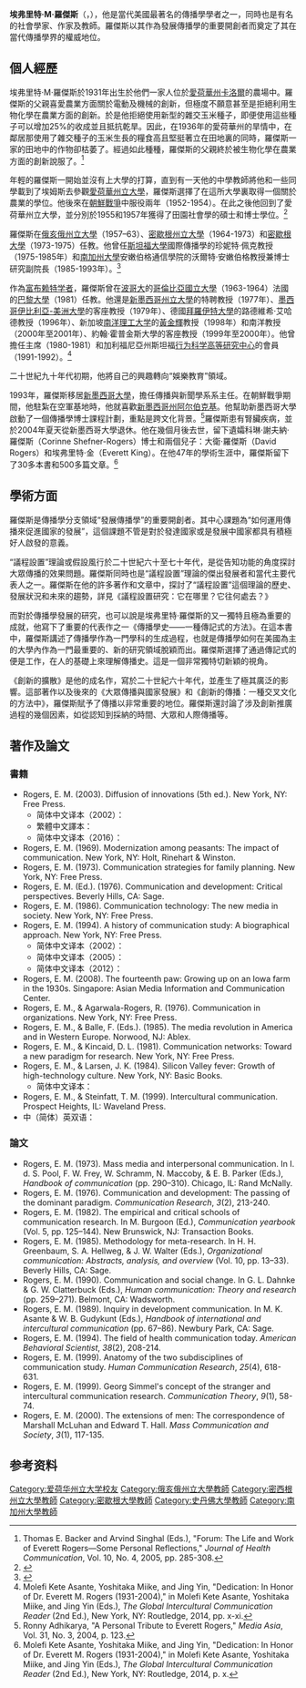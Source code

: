 {{Infobox writer
| name        = 埃弗里特·M·羅傑斯
| image       = 
| caption     = 
| native_name = Everett M. Rogers
| birthname   =
| birthdate  = {{Birth date|1931|3|6}}
| birthplace = [[美国|美国]][[爱荷华州|爱荷华州]][[卡洛爾_(愛荷華州)|卡洛爾]]
| deathdate = {{death date and age|2004|10|21|1931|3|6}}
| deathplace = 美國[[新墨西哥州|新墨西哥州]][[阿布奎基|阿布奎基]]
| alma_mater   = 
| occupation    = 作家、学者
| language      = [[英语|英语]]
| nationality   = 
| ethnicity     = 
| citizenship   = 
| notableworks  = 
| spouse        = 科琳·謝夫納·羅傑斯（Corinne Shefner-Rogers）
| partner       = 
| children      = 大衛·羅傑斯（David Rogers）<br />埃弗里特·金（Everett King）
| relatives     = 
| influences    = 
| influenced    = 
| awards        =
| signature     = 
| signature_alt = 
| website       = 
}}
'''埃弗里特·M·羅傑斯'''（{{Lang-en|Everett M. Rogers}}，{{bd|1931年|3月6日|2004年|10月21日}}），他是當代美國最著名的傳播學學者之一，同時也是有名的社會學家、作家及教師。羅傑斯以其作為發展傳播學的重要開創者而奠定了其在當代傳播學界的權威地位。

==個人經歷==
埃弗里特·M·羅傑斯於1931年出生於他們一家人位於[[愛荷華州|愛荷華州]][[卡洛尔_(爱荷华州)|卡洛爾]]的農場中。羅傑斯的父親喜愛農業方面關於電動及機械的創新，但極度不願意甚至是拒絕利用生物化學在農業方面的創新。於是他拒絕使用新型的雜交玉米種子，即便使用這些種子可以增加25%的收成並且抵抗乾旱。因此，在1936年的愛荷華州的旱情中，在鄰居那使用了雜交種子的玉米生長的糧食高且堅挺著立在田地裏的同時，羅傑斯一家的田地中的作物卻枯萎了。經過如此種種，羅傑斯的父親終於被生物化學在農業方面的創新說服了。<ref>Thomas E. Backer and Arvind Singhal (Eds.), "Forum: The Life and Work of Everett Rogers—Some Personal Reflections," ''Journal of Health Communication'', Vol. 10, No. 4, 2005, pp. 285-308.</ref>

年輕的羅傑斯一開始並沒有上大學的打算，直到有一天他的中學教師將他和一些同學載到了埃姆斯去參觀[[愛荷華州立大學|愛荷華州立大學]]，羅傑斯選擇了在這所大學裏取得一個關於農業的學位。他後來在[[朝鮮戰爭|朝鮮戰爭]]中服役兩年（1952-1954）。在此之後他回到了愛荷華州立大學，並分別於1955和1957年獲得了田園社會學的碩士和博士學位。<ref name="Diffu-Innov-2003">{{cite book | title=[[Diffusion_of_Innovations|Diffusion of Innovations]] | first=Everett M. | last=Rogers | edition=5th | location=New York, NY | publisher=[[Free_Press_(publisher)|Free Press]] | date=2003 | pages=xv-xxi}}</ref>

羅傑斯在[[俄亥俄州立大學|俄亥俄州立大學]]（1957–63）、[[密歇根州立大學|密歇根州立大學]]（1964-1973）和[[密歇根大學|密歇根大學]]（1973-1975）任教。他曾任[[斯坦福大學|斯坦福大學]]國際傳播學的珍妮特·佩克教授（1975-1985年）和[[南加州大學|南加州大學]]安嫩伯格通信學院的沃爾特·安嫩伯格教授兼博士研究副院長（1985-1993年）。<ref>{{Cite web|url=https://annenberg.usc.edu/events/around-usc-annenberg/everett-m-rogers-award-colloquium|title=Everett M. Rogers Award Colloquium|website=annenberg.usc.edu|language=en|access-date=2018-03-16|archive-url=https://web.archive.org/web/20180316152428/https://annenberg.usc.edu/events/around-usc-annenberg/everett-m-rogers-award-colloquium|archive-date=2018-03-16|dead-url=yes}}</ref>

作為[[富布赖特学者|富布赖特学者]]，羅傑斯曾在[[波哥大|波哥大]]的[[哥倫比亞國立大學|哥倫比亞國立大學]]（1963-1964）法國的[[巴黎大學|巴黎大學]]（1981）任教。他還是[[新墨西哥州立大學|新墨西哥州立大學]]的特聘教授（1977年）、[[墨西哥伊比利亞-美洲大學|墨西哥伊比利亞-美洲大學]]的客座教授（1979年）、德國[[拜羅伊特大學|拜羅伊特大學]]的路德維希·艾哈德教授（1996年）、新加坡[[南洋理工大学|南洋理工大学]]的[[黃金輝|黃金輝]]教授（1998年）和南洋教授（2000年至2001年）、約翰·霍普金斯大學的客座教授（1999年至2000年）。他曾擔任{{Link-en|國際傳播協會|International Communication Association}}主席（1980-1981）和加利福尼亞州斯坦福[[行为科学高等研究中心|行为科学高等研究中心]]的會員（1991-1992）。<ref>Molefi Kete Asante, Yoshitaka Miike, and Jing Yin, "Dedication: In Honor of Dr. Everett M. Rogers (1931-2004)," in Molefi Kete Asante, Yoshitaka Miike, and Jing Yin (Eds.), ''The Global Intercultural Communication Reader'' (2nd Ed.), New York, NY: Routledge, 2014, pp. x-xi.</ref>

二十世紀九十年代初期，他將自己的興趣轉向“娛樂教育”領域。

1993年，羅傑斯移居[[新墨西哥大學|新墨西哥大學]]，擔任傳播與新聞學系系主任。在朝鮮戰爭期間，他駐紮在空軍基地時，他就喜歡[[新墨西哥州|新墨西哥州]][[阿尔伯克基|阿尔伯克基]]。他幫助新墨西哥大學啟動了一個傳播學博士課程計劃，重點是跨文化背景。<ref>Ronny Adhikarya, "A Personal Tribute to Everett Rogers," ''Media Asia'', Vol. 31, No. 3, 2004, p. 123.</ref>羅傑斯患有腎臟疾病，並於2004年夏天從新墨西哥大學退休。他在幾個月後去世，留下遺孀科琳·謝夫納·羅傑斯（Corinne Shefner-Rogers）博士和兩個兒子：大衛·羅傑斯（David Rogers）和埃弗里特·金（Everett King）。在他47年的學術生涯中，羅傑斯留下了30多本書和500多篇文章。<ref>Molefi Kete Asante, Yoshitaka Miike, and Jing Yin, "Dedication: In Honor of Dr. Everett M. Rogers (1931-2004)," in Molefi Kete Asante, Yoshitaka Miike, and Jing Yin (Eds.), ''The Global Intercultural Communication Reader'' (2nd Ed.), New York, NY: Routledge, 2014, p. x.</ref>

==學術方面==

羅傑斯是傳播學分支領域“發展傳播學”的重要開創者。其中心課題為“如何運用傳播來促進國家的發展”，這個課題不管是對於發達國家或是發展中國家都具有積極好人啟發的意義。

“議程設置”理論或假設風行於二十世紀六十至七十年代，是從告知功能的角度探討大眾傳播的效果問題。羅傑斯同時也是“議程設置”理論的傑出發展者和當代主要代表人之一。羅傑斯在他的許多著作和文章中，探討了“議程設置”這個理論的歷史、發展狀況和未來的趨勢，詳見《議程設置研究：它在哪里？它往何處去？》

而對於傳播學發展的研究，也可以說是埃弗里特·羅傑斯的又一獨特且極為重要的成就，他寫下了重要的代表作之一《傳播學史——一種傳記式的方法》。在這本書中，羅傑斯講述了傳播學作為一門學科的生成過程，也就是傳播學如何在美國為主的大學內作為一門最重要的、新的研究領域脫穎而出。羅傑斯選擇了通過傳記式的便是工作，在人的基礎上來理解傳播史。這是一個非常獨特切新穎的視角。

《創新的擴散》是他的成名作，寫於二十世紀六十年代，並產生了極其廣泛的影響。這部著作以及後來的《大眾傳播與國家發展》和《創新的傳播：一種交叉文化的方法中》，羅傑斯賦予了傳播以非常重要的地位。羅傑斯還討論了涉及創新推廣過程的幾個因素，如從認知到採納的時間、大眾和人際傳播等。

==著作及論文==
=== 書籍 ===
* Rogers, E. M. (2003). Diffusion of innovations (5th ed.). New York, NY: Free Press.
** 简体中文译本（2002）：{{Cite book|author=埃弗雷特·M. 罗杰斯|others=辛欣 译|title=创新的扩散|publisher=中央编译出版社|year=2002|isbn=9787801095312}}
** 繁體中文譯本：{{Cite book|author=羅吉斯|others=唐錦超 譯|title=創新的擴散|publisher=遠流|year=2006|isbn=9789573259084}}
** 简体中文译本（2016）：{{Cite book|author=E. M.罗杰斯|title=创新的扩散|edition=第五版|others=唐兴通 郑常青 张延臣 译|publisher=电子工业出版社|year=2016|isbn=9787121277498}}
* Rogers, E. M. (1969). Modernization among peasants: The impact of communication. New York, NY: Holt, Rinehart & Winston.
* Rogers, E. M. (1973). Communication strategies for family planning. New York, NY: Free Press.
* Rogers, E. M. (Ed.). (1976). Communication and development: Critical perspectives. Beverly Hills, CA: Sage.
* Rogers, E. M. (1986). Communication technology: The new media in society. New York, NY: Free Press.
* Rogers, E. M. (1994). A history of communication study: A biographical approach. New York, NY: Free Press.
** 简体中文译本（2002）：{{Cite book|author=E·M·罗杰斯|others=殷晓蓉 译|title=传播学史：一种传记式的方法|publisher=上海译文出版社|year=2002|isbn=9787532727810}}
** 简体中文译本（2005）：{{Cite book|author=E·M·罗杰斯|others=殷晓蓉 译|title=传播学史：一种传记式的方法|publisher=上海译文出版社|year=2005|isbn=9787532737062}}
** 简体中文译本（2012）：{{Cite book|author=E·M·罗杰斯|others=殷晓蓉 译|title=传播学史：一种传记式的方法|publisher=上海译文出版社|year=2012|isbn=9787532758296}}
* Rogers, E. M. (2008). The fourteenth paw: Growing up on an Iowa farm in the 1930s. Singapore: Asian Media Information and Communication Center.
* Rogers, E. M., & Agarwala-Rogers, R. (1976). Communication in organizations. New York, NY: Free Press.
* Rogers, E. M., & Balle, F. (Eds.). (1985). The media revolution in America and in Western Europe. Norwood, NJ: Ablex.
* Rogers, E. M., & Kincaid, D. L. (1981). Communication networks: Toward a new paradigm for research. New York, NY: Free Press.
* Rogers, E. M., & Larsen, J. K. (1984). Silicon Valley fever: Growth of high-technology culture. New York, NY: Basic Books.
** 简体中文译本：{{Cite book|author=埃弗里特·M. 罗杰斯|others=李智晖 霍永学 译|title=硅谷热：高科技文化的成长|publisher=电子工业出版社|year=2018|isbn=9787121332395}}
* Rogers, E. M., & Steinfatt, T. M. (1999). Intercultural communication. Prospect Heights, IL: Waveland Press.
* 中（简体）英双语：{{Cite book|author=James W.Dearing, Everett M.Rogers|others=倪建平 译|title=传播概念 Agenda-Setting|publisher=复旦大学出版社|year=2009|isbn=9787309063264}}

=== 論文 ===
* Rogers, E. M. (1973). Mass media and interpersonal communication. In I. d. S. Pool, F. W. Frey, W. Schramm, N. Maccoby, & E. B. Parker (Eds.), ''Handbook of communication'' (pp. 290–310). Chicago, IL: Rand McNally.
* Rogers, E. M. (1976). Communication and development: The passing of the dominant paradigm. ''Communication Research'', ''3''(2), 213-240.
* Rogers, E. M. (1982). The empirical and critical schools of communication research. In M. Burgoon (Ed.), ''Communication yearbook'' (Vol. 5, pp. 125–144). New Brunswick, NJ: Transaction Books.
* Rogers, E. M. (1985). Methodology for meta-research. In H. H. Greenbaum, S. A. Hellweg, & J. W. Walter (Eds.), ''Organizational communication: Abstracts, analysis, and overview'' (Vol. 10, pp. 13–33). Beverly Hills, CA: Sage.
* Rogers, E. M. (1990). Communication and social change. In G. L. Dahnke & G. W. Clatterbuck (Eds.), ''Human communication: Theory and research'' (pp. 259–271). Belmont, CA: Wadsworth.
* Rogers, E. M. (1989). Inquiry in development communication. In M. K. Asante & W. B. Gudykunt (Eds.), ''Handbook of international and intercultural communication'' (pp. 67–86). Newbury Park, CA: Sage.
* Rogers, E. M. (1994). The field of health communication today. ''American Behavioral Scientist'', ''38''(2), 208-214.
* Rogers, E. M. (1999). Anatomy of the two subdisciplines of communication study. ''Human Communication Research'', ''25''(4), 618-631.
* Rogers, E. M. (1999). Georg Simmel's concept of the stranger and intercultural communication research. ''Communication Theory'', ''9''(1), 58-74.
* Rogers, E. M. (2000). The extensions of men: The correspondence of Marshall McLuhan and Edward T. Hall. ''Mass Communication and Society'', ''3''(1), 117-135.

==参考资料==

{{reflist}}

{{Authority control}}

[[Category:爱荷华州立大学校友|Category:爱荷华州立大学校友]]
[[Category:俄亥俄州立大學教師|Category:俄亥俄州立大學教師]]
[[Category:密西根州立大學教師|Category:密西根州立大學教師]]
[[Category:密歇根大學教師|Category:密歇根大學教師]]
[[Category:史丹佛大學教師|Category:史丹佛大學教師]]
[[Category:南加州大學教師|Category:南加州大學教師]]